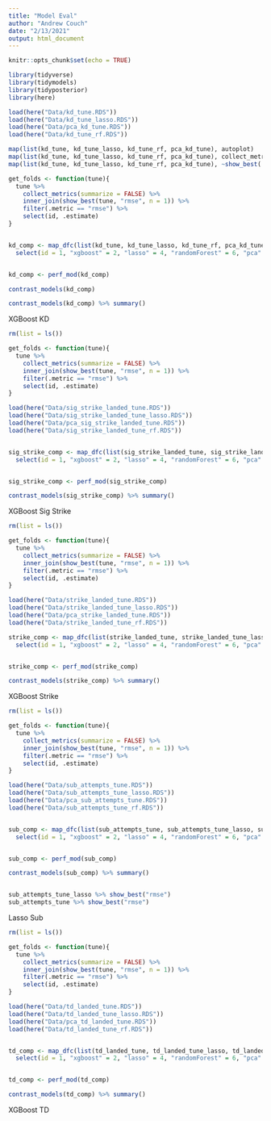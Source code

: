 ```yaml
---
title: "Model Eval"
author: "Andrew Couch"
date: "2/13/2021"
output: html_document
---
```


```r
knitr::opts_chunk$set(echo = TRUE)
```

```r
library(tidyverse)
library(tidymodels)
library(tidyposterior)
library(here)
```

```r
load(here("Data/kd_tune.RDS"))
load(here("Data/kd_tune_lasso.RDS"))
load(here("Data/pca_kd_tune.RDS"))
load(here("Data/kd_tune_rf.RDS"))
```


```r
map(list(kd_tune, kd_tune_lasso, kd_tune_rf, pca_kd_tune), autoplot)
map(list(kd_tune, kd_tune_lasso, kd_tune_rf, pca_kd_tune), collect_metrics)
map(list(kd_tune, kd_tune_lasso, kd_tune_rf, pca_kd_tune), ~show_best(.x, metric = "rmse"))
```

```r
get_folds <- function(tune){
  tune %>% 
    collect_metrics(summarize = FALSE) %>% 
    inner_join(show_best(tune, "rmse", n = 1)) %>% 
    filter(.metric == "rmse") %>% 
    select(id, .estimate)
}


kd_comp <- map_dfc(list(kd_tune, kd_tune_lasso, kd_tune_rf, pca_kd_tune), get_folds) %>% 
  select(id = 1, "xgboost" = 2, "lasso" = 4, "randomForest" = 6, "pca" = 8)


kd_comp <- perf_mod(kd_comp)

contrast_models(kd_comp) 

contrast_models(kd_comp) %>% summary()
```


XGBoost KD

```r
rm(list = ls())

get_folds <- function(tune){
  tune %>% 
    collect_metrics(summarize = FALSE) %>% 
    inner_join(show_best(tune, "rmse", n = 1)) %>% 
    filter(.metric == "rmse") %>% 
    select(id, .estimate)
}

load(here("Data/sig_strike_landed_tune.RDS"))
load(here("Data/sig_strike_landed_tune_lasso.RDS"))
load(here("Data/pca_sig_strike_landed_tune.RDS"))
load(here("Data/sig_strike_landed_tune_rf.RDS"))


sig_strike_comp <- map_dfc(list(sig_strike_landed_tune, sig_strike_landed_tune_lasso, sig_strike_landed_tune_rf, pca_sig_strike_landed_tune), get_folds) %>% 
  select(id = 1, "xgboost" = 2, "lasso" = 4, "randomForest" = 6, "pca" = 8)


sig_strike_comp <- perf_mod(sig_strike_comp)

contrast_models(sig_strike_comp) %>% summary()
```

XGBoost Sig Strike

```r
rm(list = ls())

get_folds <- function(tune){
  tune %>% 
    collect_metrics(summarize = FALSE) %>% 
    inner_join(show_best(tune, "rmse", n = 1)) %>% 
    filter(.metric == "rmse") %>% 
    select(id, .estimate)
}

load(here("Data/strike_landed_tune.RDS"))
load(here("Data/strike_landed_tune_lasso.RDS"))
load(here("Data/pca_strike_landed_tune.RDS"))
load(here("Data/strike_landed_tune_rf.RDS"))

strike_comp <- map_dfc(list(strike_landed_tune, strike_landed_tune_lasso, strike_landed_tune_rf, pca_strike_landed_tune), get_folds) %>% 
  select(id = 1, "xgboost" = 2, "lasso" = 4, "randomForest" = 6, "pca" = 8)


strike_comp <- perf_mod(strike_comp)

contrast_models(strike_comp) %>% summary()
```

XGBoost Strike

```r
rm(list = ls())

get_folds <- function(tune){
  tune %>% 
    collect_metrics(summarize = FALSE) %>% 
    inner_join(show_best(tune, "rmse", n = 1)) %>% 
    filter(.metric == "rmse") %>% 
    select(id, .estimate)
}

load(here("Data/sub_attempts_tune.RDS"))
load(here("Data/sub_attempts_tune_lasso.RDS"))
load(here("Data/pca_sub_attempts_tune.RDS"))
load(here("Data/sub_attempts_tune_rf.RDS"))


sub_comp <- map_dfc(list(sub_attempts_tune, sub_attempts_tune_lasso, sub_attempts_tune_rf, pca_sub_attempts_tune), get_folds) %>% 
  select(id = 1, "xgboost" = 2, "lasso" = 4, "randomForest" = 6, "pca" = 8)


sub_comp <- perf_mod(sub_comp)

contrast_models(sub_comp) %>% summary()


sub_attempts_tune_lasso %>% show_best("rmse")
sub_attempts_tune %>% show_best("rmse")
```

Lasso Sub


```r
rm(list = ls())

get_folds <- function(tune){
  tune %>% 
    collect_metrics(summarize = FALSE) %>% 
    inner_join(show_best(tune, "rmse", n = 1)) %>% 
    filter(.metric == "rmse") %>% 
    select(id, .estimate)
}

load(here("Data/td_landed_tune.RDS"))
load(here("Data/td_landed_tune_lasso.RDS"))
load(here("Data/pca_td_landed_tune.RDS"))
load(here("Data/td_landed_tune_rf.RDS"))


td_comp <- map_dfc(list(td_landed_tune, td_landed_tune_lasso, td_landed_tune_rf, pca_td_landed_tune), get_folds) %>% 
  select(id = 1, "xgboost" = 2, "lasso" = 4, "randomForest" = 6, "pca" = 8)


td_comp <- perf_mod(td_comp)

contrast_models(td_comp) %>% summary()
```



XGBoost TD













